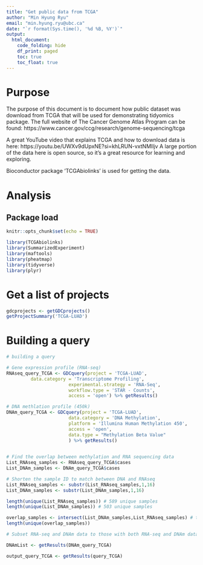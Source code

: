 ```yaml
---
title: "Get public data from TCGA"
author: "Min Hyung Ryu"
email: "min.hyung.ryu@ubc.ca"
date: "`r format(Sys.time(), '%d %B, %Y')`"
output: 
  html_document:
    code_folding: hide
    df_print: paged
    toc: true
    toc_float: true
---
```


# Purpose

The purpose of this document is to document how public dataset was download from TCGA that will be used for demonstrating tidyomics package.
The full website of The Cancer Genome Atlas Program can be found: https://www.cancer.gov/ccg/research/genome-sequencing/tcga

A great YouTube video that explains TCGA and how to download data is here: https://youtu.be/UWXv9dUpxNE?si=khLRUN-vxtNMIljv
A large portion of the data here is open source, so it's a great resource for learning and exploring. 

Bioconductor package 'TCGAbiolinks' is used for getting the data. 

# Analysis
## Package load
```r
knitr::opts_chunk$set(echo = TRUE)

library(TCGAbiolinks)
library(SummarizedExperiment)
library(maftools)
library(pheatmap)
library(tidyverse)
library(plyr)

```

# Get a list of projects
```r
gdcprojects <- getGDCprojects()
getProjectSummary('TCGA-LUAD')
```

# Building a query
```r
# building a query

# Gene expression profile (RNA-seq)
RNAseq_query_TCGA <- GDCquery(project = 'TCGA-LUAD',
         data.category = 'Transcriptome Profiling',
                       experimental.strategy = 'RNA-Seq',
                       workflow.type = 'STAR - Counts',
                       access = 'open') %>% getResults()

# DNA methlation profile (450k)
DNAm_query_TCGA <- GDCquery(project = 'TCGA-LUAD',
                       data.category = 'DNA Methylation',
                       platform = 'Illumina Human Methylation 450',
                       access = 'open',
                       data.type = "Methylation Beta Value"
                       ) %>% getResults()
  

# Find the overlap between methylation and RNA sequencing data
List_RNAseq_samples <- RNAseq_query_TCGA$cases
List_DNAm_samples <- DNAm_query_TCGA$cases

# Shorten the sample ID to match between DNA and RNAseq
List_RNAseq_samples <- substr(List_RNAseq_samples,1,16)
List_DNAm_samples <- substr(List_DNAm_samples,1,16)

length(unique(List_RNAseq_samples)) # 589 unique samples
length(unique(List_DNAm_samples)) # 503 unique samples

overlap_samples <- intersect(List_DNAm_samples,List_RNAseq_samples) # this is the list of samples that are present in both RNA and DNA methylation
length(unique(overlap_samples))

# Subset RNA-seq and DNAm data to those with both RNA-seq and DNAm data


```


```r

DNAmList <- getResults(DNAm_query_TCGA)

output_query_TCGA <- getResults(query_TCGA)

```


